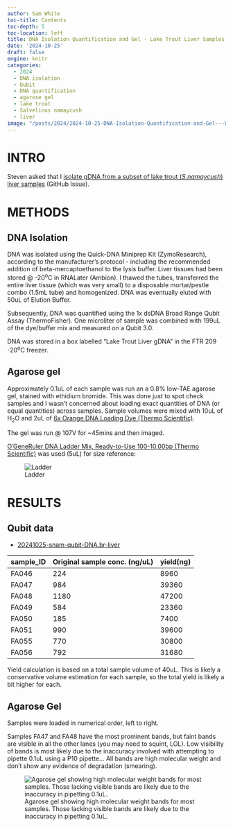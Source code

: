 ```yaml
---
author: Sam White
toc-title: Contents
toc-depth: 5
toc-location: left
title: DNA Isolation Quantification and Gel - Lake Trout Liver Samples
date: '2024-10-25'
draft: false
engine: knitr
categories: 
  - 2024
  - DNA isolation
  - Qubit
  - DNA quantification
  - agarose gel
  - lake trout
  - Salvelinus namaycush
  - liver
image: "/posts/2024/2024-10-25-DNA-Isolation-Quantification-and-Gel---Lake-Trout-Liver-Samples/20241025-snam-liver-gDNA-gel.jpg"
---
```

# INTRO

Steven asked that I [isolate gDNA from a subset of lake trout (_S.namaycush_) liver samples](https://github.com/RobertsLab/resources/issues/1981) (GitHub Issue).

# METHODS

## DNA Isolation

DNA was isolated using the Quick-DNA Miniprep Kit (ZymoResearch), according to the manufacturer's protocol - including the recommended addition of beta-mercaptoethanol to the lysis buffer. Liver tissues had been stored @ -20<sup>o</sup>C in RNALater (Ambion). I thawed the tubes, transferred the entire liver tissue (which was very small) to a disposable mortar/pestle combo (1.5mL tube) and homogenized. DNA was eventually eluted with 50uL of Elution Buffer.

Subsequently, DNA was quantified using the 1x dsDNA Broad Range Qubit Assay (ThermoFisher). One microliter of sample was combined with 199uL of the dye/buffer mix and measured on a Qubit 3.0.

DNA was stored in a box labelled "Lake Trout Liver gDNA" in the FTR 209 -20<sup>o</sup>C freezer.

## Agarose gel

Approximately 0.1uL of each sample was run an a 0.8% low-TAE agarose gel, stained with ethidium bromide. This was done just to spot check samples and I wasn't concerned about loading exact quantities of DNA (or equal quantities) across samples. Sample volumes were mixed with 10uL of H<sub>2</sub>O and 2uL of [6x Orange DNA Loading Dye (Thermo Scientific)](https://www.thermofisher.com/order/catalog/product/R0631). 

The gel was run @ 107V for ~45mins and then imaged.

[O'GeneRuler DNA Ladder Mix, Ready-to-Use 100-10,00bp (Thermo Scientific)](https://www.fishersci.se/shop/products/fermentas-o-generuler-ready-to-use-dna-ladder-mix/11803983) was used (5uL) for size reference:

![Ladder](../../../images/ogene-ruler.jpeg){#fig-ladder fig-alt="O'GeneRuler" .lightbox}


# RESULTS

## Qubit data

- [20241025-snam-qubit-DNA.br-liver](./20241025-snam-qubit-DNA.br-liver)


| sample_ID | Original sample conc. (ng/uL) | yield(ng) |
|-----------|-------------------------------|-----------|
| FA046     | 224                           | 8960      |
| FA047     | 984                           | 39360     |
| FA048     | 1180                          | 47200     |
| FA049     | 584                           | 23360     |
| FA050     | 185                           | 7400      |
| FA051     | 990                           | 39600     |
| FA055     | 770                           | 30800     |
| FA056     | 792                           | 31680     |

::: {.callout-note}
Yield calculation is based on a total sample volume of 40uL. This is likely a conservative volume estimation for each sample, so the total yield is likely a bit higher for each.
:::

## Agarose Gel

Samples were loaded in numerical order, left to right.

Samples FA47 and FA48 have the most prominent bands, but faint bands are visible in all the other lanes (you may need to squint, LOL). Low visibility of bands is most likely due to the inaccuracy involved with attempting to pipette 0.1uL using a P10 pipette... All bands are high molecular weight and don't show any evidence of degradation (smearing).



![Agarose gel showing high molecular weight bands for most samples. Those lacking visible bands are likely due to the inaccuracy in pipetting 0.1uL.](./20241025-snam-liver-gDNA-gel.jpg){#fig-ladder fig-alt="Agarose gel showing high molecular weight bands for most samples. Those lacking visible bands are likely due to the inaccuracy in pipetting 0.1uL." .lightbox}